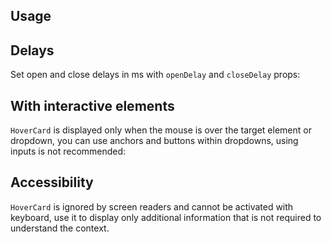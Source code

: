 

## Usage

<Demo data={HoverCardDemos.usage} />

## Delays

Set open and close delays in ms with `openDelay` and `closeDelay` props:

<Demo data={HoverCardDemos.delay} />

## With interactive elements

`HoverCard` is displayed only when the mouse is over the target element or dropdown,
you can use anchors and buttons within dropdowns, using inputs is not recommended:

<Demo data={HoverCardDemos.profile} />

<TargetComponent component="HoverCard" />

## Accessibility

`HoverCard` is ignored by screen readers and cannot be activated with keyboard, use it to display only additional information
that is not required to understand the context.

